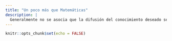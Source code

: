 ```yaml
---
title: "Un poco más que Matemáticas"
description: |
  Generalmente no se asocia que la difusión del conocimiento deseado se haga de forma tan entretenida como en el blog que aquí presentamos. En este blog tratamos de dar herramientas a las personas para que puedan compartir conocimiento de cualquier índole de manera profesional y sencilla.
---
```


```r
knitr::opts_chunk$set(echo = FALSE)
```
